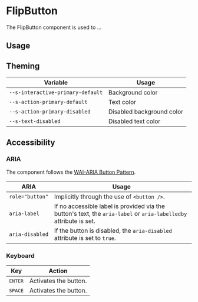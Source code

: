 
<Meta title="Components/FlipButton" />

# FlipButton

The FlipButton component is used to …

## Usage

<Canvas withSource="open">
  <Story id="components-flipbutton--flip-button" />
</Canvas>

<ArgsTable story="." />

## Theming

| Variable                          | Usage                     |
| --------------------------------- | ------------------------- |
| `--s-interactive-primary-default` | Background color          |
| `--s-action-primary-default`      | Text color                |
| `--s-action-primary-disabled`     | Disabled background color |
| `--s-text-disabled`               | Disabled text color       |

## Accessibility

### ARIA

The component follows the [WAI-ARIA Button Pattern](https://www.w3.org/WAI/ARIA/apg/patterns/button/).

| ARIA            | Usage                                                                                                             |
| --------------- | ----------------------------------------------------------------------------------------------------------------- |
| `role="button"` | Implicitly through the use of <code>&lt;button /></code>.                                                         |
| `aria-label`    | If no accessible label is provided via the button's text, the `aria-label` or `aria-labelledby` attribute is set. |
| `aria-disabled` | If the button is disabled, the `aria-disabled` attribute is set to `true`.                                        |

### Keyboard

| Key              | Action                |
| ---------------- | --------------------- |
| <kbd>ENTER</kbd> | Activates the button. |
| <kbd>SPACE</kbd> | Activates the button. |
